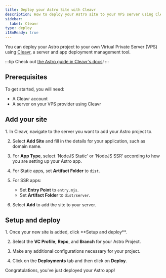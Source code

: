```yaml
---
title: Deploy your Astro Site with Cleavr
description: How to deploy your Astro site to your VPS server using Cleavr.
sidebar:
  label: Cleavr
type: deploy
i18nReady: true
---
```


You can deploy your Astro project to your own Virtual Private Server (VPS) using [Cleavr](https://cleavr.io/), a server and app deployment management tool.

:::tip
Check out [the Astro guide in Cleavr's docs](https://docs.cleavr.io/guides/astro)!
:::

## Prerequisites 

To get started, you will need:

- A Cleavr account
- A server on your VPS provider using Cleavr

## Add your site

<Steps>
1. In Cleavr, navigate to the server you want to add your Astro project to.

2. Select **Add Site** and fill in the details for your application, such as domain name.

3. For **App Type**, select 'NodeJS Static' or 'NodeJS SSR' according to how you are setting up your Astro app.
   
4. For Static apps, set **Artifact Folder** to `dist`.
   
5. For SSR apps:
   - Set **Entry Point** to `entry.mjs`.
   - Set **Artifact Folder** to `dist/server`.
   
6. Select **Add** to add the site to your server.
</Steps>

## Setup and deploy

<Steps>
1. Once your new site is added, click **Setup and deploy**.
   
2. Select the **VC Profile**, **Repo**, and **Branch** for your Astro Project.
   
3. Make any additional configurations necessary for your project.
   
4. Click on the **Deployments** tab and then click on **Deploy**.
</Steps>

Congratulations, you've just deployed your Astro app!
